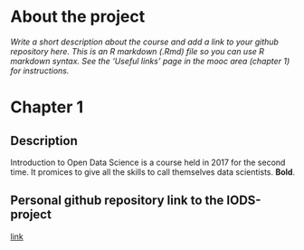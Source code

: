 
# About the project

*Write a short description about the course and add a link to your github repository here. This is an R markdown (.Rmd) file so you can use R markdown syntax. See the 'Useful links' page in the mooc area (chapter 1) for instructions.*


# Chapter 1

## Description
Introduction to Open Data Science is a course held in 2017 for the second time. It promices to give all the skills to call themselves data scientists. **Bold**.

## Personal github repository link to the IODS-project
[link](https://github.com/sanrou/IODS-project)